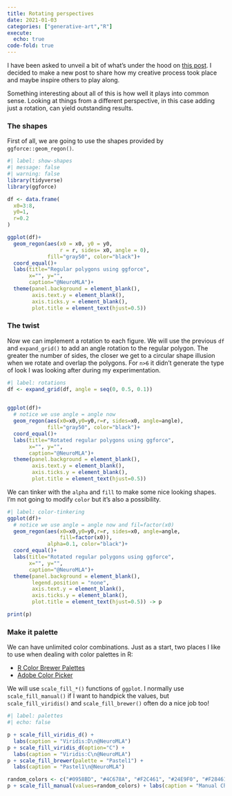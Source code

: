 ```yaml
---
title: Rotating perspectives
date: 2021-01-03
categories: ["generative-art","R"]
execute: 
  echo: true
code-fold: true
---
```


I have been asked to unveil a bit of what's under the hood on [this post](https://matiasandina.netlify.app/2021/01/art-in-a-new-year/). I decided to make a new post to share how my creative process took place and maybe inspire others to play along.

Something interesting about all of this is how well it plays into common sense. Looking at things from a different perspective, in this case adding just a rotation, can yield outstanding results.  

### The shapes

First of all, we are going to use the shapes provided by `ggforce::geom_regon()`.

```r
#| label: show-shapes
#| message: false
#| warning: false
library(tidyverse)
library(ggforce)

df <- data.frame(
  x0=3:8,
  y0=1,
  r=0.2
)

ggplot(df)+
  geom_regon(aes(x0 = x0, y0 = y0,
                 r = r, sides= x0, angle = 0),
             fill="gray50", color="black")+
  coord_equal()+
  labs(title="Regular polygons using ggforce", 
       x="", y="",
       caption="@NeuroMLA")+
  theme(panel.background = element_blank(),
        axis.text.y = element_blank(),
        axis.ticks.y = element_blank(),
        plot.title = element_text(hjust=0.5))
```

### The twist

Now we can implement a rotation to each figure. We will use the previous `df` and `expand_grid()` to add an angle rotation to the regular polygon. The greater the number of sides, the closer we get to a circular shape illusion when we rotate and overlap the polygons. For `n>6` it didn't generate the type of look I was looking after during my experimentation. 

```r
#| label: rotations
df <- expand_grid(df, angle = seq(0, 0.5, 0.1))

 
ggplot(df)+
  # notice we use angle = angle now
  geom_regon(aes(x0=x0,y0=y0,r=r, sides=x0, angle=angle),
             fill="gray50", color="black")+
  coord_equal()+
  labs(title="Rotated regular polygons using ggforce", 
       x="", y="",
       caption="@NeuroMLA")+
  theme(panel.background = element_blank(),
        axis.text.y = element_blank(),
        axis.ticks.y = element_blank(), 
        plot.title = element_text(hjust=0.5))

```

We can tinker with the `alpha` and `fill` to make some nice looking shapes. I'm not going to modify `color` but it's also a possibility.

```r
#| label: color-tinkering
ggplot(df)+
  # notice we use angle = angle now and fil=factor(x0)
  geom_regon(aes(x0=x0,y0=y0,r=r, sides=x0, angle=angle,
                 fill=factor(x0)), 
             alpha=0.1, color="black")+
  coord_equal()+
  labs(title="Rotated regular polygons using ggforce", 
       x="", y="",
       caption="@NeuroMLA")+
  theme(panel.background = element_blank(),
        legend.position = "none",
        axis.text.y = element_blank(),
        axis.ticks.y = element_blank(),
        plot.title = element_text(hjust=0.5)) -> p

print(p)
```

### Make it palette

We can have unlimited color combinations. Just as a start, two places I like to use when dealing with color palettes in R:

* [R Color Brewer Palettes](https://www.r-graph-gallery.com/38-rcolorbrewers-palettes.html)
* [Adobe Color Picker](https://color.adobe.com)

We will use `scale_fill_*()` functions of `ggplot`. I normally use `scale_fill_manual()` if I want to handpick the values, but `scale_fill_viridis()` and `scale_fill_brewer()` often do a nice job too!

```r
#| label: palettes
#| echo: false

p + scale_fill_viridis_d() +
  labs(caption = "Viridis:D\n@NeuroMLA")
p + scale_fill_viridis_d(option="C") +
  labs(caption = "Viridis:C\n@NeuroMLA")
p + scale_fill_brewer(palette = "Pastel1") +
  labs(caption = "Pastel1\n@NeuroMLA")

random_colors <- c("#0958BD", "#4C678A", "#F2C461", "#24E9F0", "#F28461", "#BD1B09")
p + scale_fill_manual(values=random_colors) + labs(caption = "Manual Choice\n@NeuroMLA")

```

